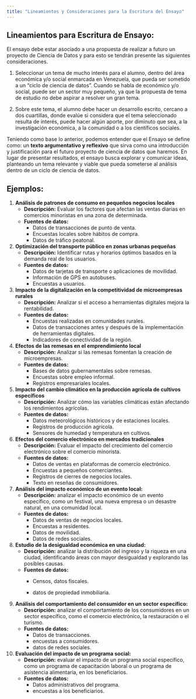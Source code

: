 ```yaml
---
title: "Lineamientos y Consideraciones para la Escritura del Ensayo"
---
```


## **Lineamientos para Escritura de Ensayo:**

El ensayo debe estar asociado a una propuesta de realizar a futuro un proyecto de Ciencia de Datos y para esto se tendrán presente las siguientes consideraciones.

1.  Seleccionar un tema de mucho interés para el alumno, dentro del área económica y/o social enmarcada en Venezuela, que pueda ser sometido a un "ciclo de ciencia de datos". Cuando se habla de económico y/o social, puede ser un sector muy pequeño, ya que la propuesta de tema de estudio no debe aspirar a resolver un gran tema.

2.  Sobre este tema, el alumno debe hacer un desarrollo escrito, cercano a dos cuartillas, donde evalúe si considera que el tema seleccionado resulta de interés, puede hacer algún aporte, por diminuto que sea, a la investigación económica, a la comunidad o a los científicos sociales.

Teniendo como base lo anterior, podemos entender que el Ensayo se define como: un **texto argumentativo y reflexivo** que sirva como una introducción y justificación para el futuro proyecto de ciencia de datos que haremos. En lugar de presentar resultados, el ensayo busca explorar y comunicar ideas, planteando un tema relevante y viable que pueda someterse al análisis dentro de un ciclo de ciencia de datos.

## Ejemplos:

1.  **Análisis de patrones de consumo en pequeños negocios locales**
    -   **Descripción:** Evaluar los factores que afectan las ventas diarias en comercios minoristas en una zona de determinada.
    -   **Fuentes de datos:**
        -   Datos de transacciones de punto de venta.
        -   Encuestas locales sobre hábitos de compra.
        -   Datos de tráfico peatonal.
2.  **Optimización del transporte público en zonas urbanas pequeñas**
    -   **Descripción:** Identificar rutas y horarios óptimos basados en la demanda real de los usuarios.
    -   **Fuentes de datos:**
        -   Datos de tarjetas de transporte o aplicaciones de movilidad.
        -   Información de GPS en autobuses.
        -   Encuestas a usuarios.
3.  **Impacto de la digitalización en la competitividad de microempresas rurales**
    -   **Descripción:** Analizar si el acceso a herramientas digitales mejora la rentabilidad.
    -   **Fuentes de datos:**
        -   Encuestas realizadas en comunidades rurales.
        -   Datos de transacciones antes y después de la implementación de herramientas digitales.
        -   Indicadores de conectividad de la región.
4.  **Efectos de las remesas en el emprendimiento local**
    -   **Descripción:** Analizar si las remesas fomentan la creación de microempresas.
    -   **Fuentes de datos:**
        -   Bases de datos gubernamentales sobre remesas.
        -   Encuestas sobre empleo informal.
        -   Registros empresariales locales.
5.  **Impacto del cambio climático en la producción agrícola de cultivos específicos**
    -   **Descripción:** Analizar cómo las variables climáticas están afectando los rendimientos agrícolas.
    -   **Fuentes de datos:**
        -   Datos meteorológicos históricos y de estaciones locales.
        -   Registros de producción agrícola.
        -   Sensores de humedad y temperatura en cultivos.
6.  **Efectos del comercio electrónico en mercados tradicionales**
    -   **Descripción:** Evaluar el impacto del crecimiento del comercio electrónico sobre el comercio minorista.
    -   **Fuentes de datos:**
        -   Datos de ventas en plataformas de comercio electrónico.
        -   Encuestas a pequeños comerciantes.
        -   Registros de cierres de negocios locales.
        -   Texto en reseñas de consumidores.
7.  **Análisis del impacto económico de un evento local:**
    -   **Descripción:** analizar el impacto económico de un evento específico, como un festival, una nueva empresa o un desastre natural, en una comunidad local.
    -   **Fuentes de datos:**
        -   Datos de ventas de negocios locales.
        -   Encuestas a residentes.
        -   Datos de movilidad.
        -   Datos de redes sociales.
8.  **Estudio de la desigualdad económica en una ciudad:**
    -   **Descripción:** analizar la distribución del ingreso y la riqueza en una ciudad, identificando áreas con mayor desigualdad y explorando las posibles causas.
    -   **Fuentes de datos:**
        -   Censos, datos fiscales.

        -   datos de propiedad inmobiliaria.
9.  **Análisis del comportamiento del consumidor en un sector específico:**
    -   **Descripción:** analizar el comportamiento de los consumidores en un sector específico, como el comercio electrónico, la restauración o el turismo.
    -   **Fuentes de datos:**
        -   Datos de transacciones.
        -   encuestas a consumidores.
        -   datos de redes sociales.
10. **Evaluación del impacto de un programa social:**
    -   **Descripción:** evaluar el impacto de un programa social específico, como un programa de capacitación laboral o un programa de asistencia alimentaria, en los beneficiarios.
    -   **Fuentes de datos:**
        -   Datos administrativos del programa.
        -   encuestas a los beneficiarios.
